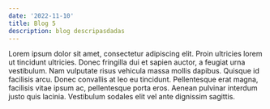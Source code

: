 ```yaml
---
date: '2022-11-10'
title: Blog 5
description: blog descripasdadas
---
```



Lorem ipsum dolor sit amet, consectetur adipiscing elit. Proin ultricies lorem ut tincidunt ultricies. Donec fringilla dui et sapien auctor, a feugiat urna vestibulum. Nam vulputate risus vehicula massa mollis dapibus. Quisque id facilisis arcu. Donec convallis at leo eu tincidunt. Pellentesque erat magna, facilisis vitae ipsum ac, pellentesque porta eros. Aenean pulvinar interdum justo quis lacinia. Vestibulum sodales elit vel ante dignissim sagittis.


